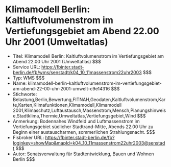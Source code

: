 # Klimamodell Berlin: Kaltluftvolumenstrom im Vertiefungsgebiet am Abend 22.00 Uhr 2001 (Umweltatlas)
- Titel: Klimamodell Berlin: Kaltluftvolumenstrom im Vertiefungsgebiet am Abend 22.00 Uhr 2001 (Umweltatlas) $$$
- Service URL: https://fbinter.stadt-berlin.de/fb/wms/senstadt/k04_10_11massenstrom22uhr2003 $$$
- Typ: WMS $$$
- Name: klimamodell-berlin-kaltluftvolumenstrom-im-vertiefungsgebiet-am-abend-22-00-uhr-2001-umwelt-c9e14316 $$$
- Stichworte: Belastung,Berlin,Bewertung,FITNAH,Geodaten,Kaltluftvolumenstrom,Karte,Karten,Klimafunktionen,Klimamodell,Klimamodell 2001,Klimaschutz,Luftaustausch,Massenstrom,Mensch,Planungshinweise,Stadtklima,Thermie,Umweltatlas,Vertiefungsgebiet,Wind $$$
- Anmerkung: Bodennahes Windfeld und Luftmassenstrom im Vertiefungsgebiet südlicher Stadtrand-Mitte, Abends 22.00 Uhr zu Beginn einer austauscharmen, sommerlichen Strahlungsnacht. $$$
- Fisbroker URL: https://fbinter.stadt-berlin.de/fb?loginkey=showMap&mapId=k04_10_11massenstrom22uhr2003@senstadt $$$
- Autor: Senatsverwaltung für Stadtentwicklung, Bauen und Wohnen Berlin $$$

